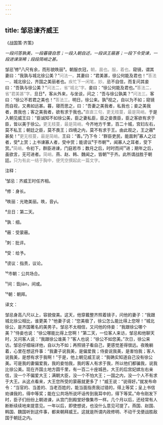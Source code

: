 ```yaml
---
---
---
```

title: 邹忌谏齐威王
---




《战国策·齐策》





*一段问答孰美，一段暮寝自思；一段入朝自述，一段讽王蔽甚；一段下令受谏，一段进谏渐稀；段段简峭之甚。*





邹忌¹修²八尺有余，而形貌昳丽³。朝服衣冠，<font color=gray font-size=0.8rem>朝，晨也。服，着也。</font>窥镜，谓其妻曰：“我孰与城北徐公美？”<font color=gray font-size=0.8rem>问法一。</font>其妻曰：“君美甚，徐公何能及君也！”<font color=gray font-size=0.8rem>答法一。</font>城北徐公，齐国之美丽者也。<font color=gray font-size=0.8rem>疾忙下一闲笔，妙。</font>忌不自信，而复问其妾曰：“吾孰与徐公美？”<font color=gray font-size=0.8rem>问法二，省“城北”字。</font>妾曰：“徐公何能及君也。”<font color=gray font-size=0.8rem>答法二，省“君美甚”字。</font>旦日⁴，客从外来，与坐谈，问之：“吾与徐公孰美？”<font color=gray font-size=0.8rem>问法三。</font>客曰：“徐公不若君之美也！”<font color=gray font-size=0.8rem>答法三。</font>明日，徐公来。孰⁵视之，自以为不如；窥镜而自视，又弗如远甚。暮，寝而思之，曰：“吾妻之美我者，私我也；妾之美我者，畏我也；客之美我者，欲有求于我也。”<font color=gray font-size=0.8rem>直直三句，更无枝蔓，最是简峭。</font>于是入朝见威王曰：“臣诚知不如徐公美，臣之妻私臣，臣之妾畏臣，臣之客欲有求于臣，皆以美于徐公。<font color=gray font-size=0.8rem>更无枝蔓，最是简峭。</font>今齐地方千里，百二十城，宫妇左右，莫不私王；朝廷之臣，莫不畏王；四境之内，莫不有求于王。由此观之，王之蔽⁶甚矣！”<font color=gray font-size=0.8rem>更无枝蔓，最是简峭。</font>王曰：“善。”乃下令：“群臣吏民，能面刺⁷寡人之过者，受⁸上赏；上书谏寡人者，受中赏；能谤议⁹于市朝¹⁰，闻寡人之耳者，受下赏。”<font color=gray font-size=0.8rem>简峭。</font>令初下，群臣进谏，门庭若市；数月之后，时时而间¹¹进；期年之后，虽欲言，无可进者。<font color=gray font-size=0.8rem>简峭。</font>燕、赵、韩、魏闻之，皆朝¹²于齐。此所谓战胜于朝廷。<font color=gray font-size=0.8rem>只为有此一结于胸中，便凭空撰起此一篇文字。</font>

注释：

¹邹忌：齐威王时任齐相。

²修：身长。

³昳丽：光艳美丽。昳，音yì。

⁴旦日：第二天。

⁵孰：细。

⁶蔽：受蒙蔽。

⁷刺：批评。

⁸受：给予。

⁹谤议：指责，议论。

¹⁰市朝：公共场合。

¹¹间：音jiàn，间或。

¹²朝：朝拜。

译文：

邹忌身高八尺以上，容貌俊美。这天，他穿戴整齐照着镜子，问他的妻子：“我跟城北徐公相比，谁更美？”他妻子说：“您美极了，徐公怎么能比得上您呀！”城北徐公，是齐国著名的美男子。邹忌不太相信，又问他的侍妾：“我跟徐公哪个美？”侍妾也说：“徐公哪能比得上您啊！”第二天，一位客人来访，邹忌和他聊天时，又问客人说：“我跟徐公谁美？”客人也说：“徐公不如您美。”次日，徐公来访。邹忌仔细端详他，自以为不如；再照镜子看自己，更感觉差得很远。夜晚躺着，心里在想这件事：“我妻子说我美，是偏爱我；侍妾说我美，是害怕我；客人说我美，是想有求于我啊！”于是，他上朝见威王说：“我确实知道自己没有徐公美。可是我的妻偏爱我，我的妾怕我，我的客人有求于我，所以他们都骗我，说我比徐公美。现在齐国土地方圆千里，有一百二十座城邑，大王的后宫妃嫔左右亲信，没一个不偏爱大王；满朝大臣，没一个不怕大王；一国之内，没一个人不有求于大王。从这点看来，大王您所受的蒙蔽就更多了！”威王说：“说得好。”就发布命令：“当官的、当差的、当老百姓的，能当面指责我过错的，得上等奖；呈上书信劝谏我的，得中等奖；能在公共场所说坏话传到我耳中的，得下等奖。”命令刚发下时，臣子们纷纷上朝进谏，从宫门到殿堂好像集市一样。几个月以后，还经常有人断断续续地来提意见。一年以后，即使想说，也没什么意见可提了。燕国、赵国、韩国、魏国听到这件事，都来朝拜威王。这就是所谓内政修明、不动干戈便战胜敌国于朝廷之内。